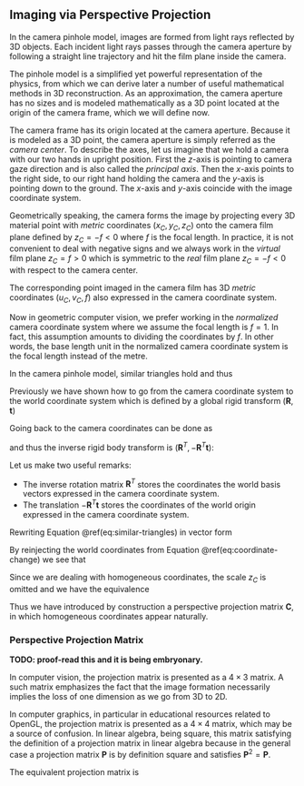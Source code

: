 ## Imaging via Perspective Projection

In the camera pinhole model, images are formed from light rays reflected by 3D
objects. Each incident light rays passes through the camera aperture by
following a straight line trajectory and hit the film plane inside the camera.

The pinhole model is a simplified yet powerful representation of the physics,
from which we can derive later a number of useful mathematical methods in 3D
reconstruction. As an approximation, the camera aperture has no sizes and is
modeled mathematically as a 3D point located at the origin of the camera frame,
which we will define now.

The camera frame has its origin located at the camera aperture. Because it is
modeled as a 3D point, the camera aperture is simply referred as the *camera
center*. To describe the axes, let us imagine that we hold a camera with our two
hands in upright position. First the $z$-axis is pointing to camera gaze
direction and is also called the *principal axis*. Then the $x$-axis points to
the right side, to our right hand holding the camera and the $y$-axis is
pointing down to the ground. The $x$-axis and $y$-axis coincide with the image
coordinate system.

Geometrically speaking, the camera forms the image by projecting every 3D
material point with *metric* coordinates $(x_C, y_C, z_C)$ onto the camera film
plane defined by $z_C = -f < 0$ where $f$ is the focal length. In practice, it
is not convenient to deal with negative signs and we always work in the
*virtual* film plane $z_C = f > 0$ which is symmetric to the *real* film plane
$z_C = -f < 0$ with respect to the camera center.

The corresponding point imaged in the camera film has 3D *metric* coordinates
$(u_C, v_C, f)$ also expressed in the camera coordinate system.

Now in geometric computer vision, we prefer working in the *normalized* camera
coordinate system where we assume the focal length is $f = 1$. In fact,
this assumption amounts to dividing the coordinates by $f$. In other
words, the base length unit in the normalized camera coordinate system is the
focal length instead of the metre.

In the camera pinhole model, similar triangles hold and thus

\begin{equation}
  \frac{u_C}{x_C} = \frac{v_C}{y_C} = \frac{1}{z_C} \\
  (\#eq:similar-triangles)
\end{equation}


Previously we have shown how to go from the camera coordinate system to the
world coordinate system which is defined by a global rigid transform
$(\mathbf{R}, \mathbf{t})$

\begin{equation}
  \mathbf{x}_W = \mathbf{R} \mathbf{x}_C + \mathbf{t}
\end{equation}

Going back to the camera coordinates can be done as

\begin{equation}
  \mathbf{x}_C = \mathbf{R}^T \mathbf{x}_W - \mathbf{R}^T \mathbf{t}
  (\#eq:coordinate-change)
\end{equation}

and thus the inverse rigid body transform is $(\mathbf{R}^T, -\mathbf{R}^T
\mathbf{t})$:

Let us make two useful remarks:

- The inverse rotation matrix $\mathbf{R}^T$ stores the coordinates the
  world basis vectors expressed in the camera coordinate system.
- The translation $-\mathbf{R}^T \mathbf{t}$ stores the coordinates of the
  world origin expressed in the camera coordinate system.

Rewriting Equation \@ref(eq:similar-triangles) in vector form

\begin{equation}
  z_C \left[ \begin{array}{c} u_C \\ v_C \\ 1 \end{array} \right] =
  \mathbf{x}_C
\end{equation}

By reinjecting the world coordinates from Equation \@ref(eq:coordinate-change)
we see that

\begin{equation}
  z_C \left[ \begin{array}{c} u_C \\ v_C \\ 1 \end{array} \right] =
  \underbrace{\left[ \begin{array}{c|c}
    \mathbf{R}^T & -\mathbf{R}^T t
  \end{array} \right]}_{\mathbf{C}}
  %
  \left[ \begin{array}{c} \mathbf{x}_W \\ 1 \end{array} \right] .
\end{equation}

Since we are dealing with homogeneous coordinates, the scale $z_C$ is omitted
and we have the equivalence

\begin{equation}
  \left[ \begin{array}{c} u_C \\ v_C \\ 1 \end{array} \right] \equiv
  \mathbf{C}
  %
  \left[ \begin{array}{c} \mathbf{x}_W \\ 1 \end{array} \right] .
\end{equation}

Thus we have introduced by construction a perspective projection matrix
$\mathbf{C}$, in which homogeneous coordinates appear naturally.

### Perspective Projection Matrix

**TODO: proof-read this and it is being embryonary.**

In computer vision, the projection matrix is presented as a $4 \times 3$ matrix.
A such matrix emphasizes the fact that the image formation necessarily implies
the loss of one dimension as we go from 3D to 2D.

In computer graphics, in particular in educational resources related to OpenGL,
the projection matrix is presented as a $4 \times 4$ matrix, which may be a
source of confusion. In linear algebra, being square, this matrix satisfying the
definition of a projection matrix in linear algebra because in the general case
a projection matrix $\mathbf{P}$ is by definition square and satisfies
$\mathbf{P}^2 = \mathbf{P}$.

The equivalent projection matrix is

\begin{equation}
  \begin{bmatrix}
    1 & 0 & 0 & 0 \\
    0 & 1 & 0 & 0 \\
    0 & 0 & 1 & 0 \\
    0 & 0 & 1 & 0
  \end{bmatrix}
\end{equation}
